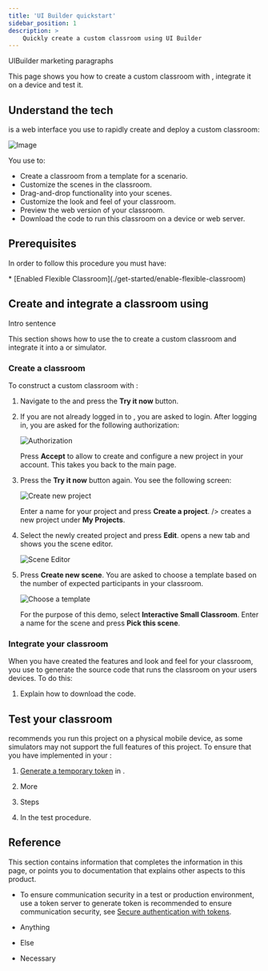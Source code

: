 ```yaml
---
title: 'UI Builder quickstart'
sidebar_position: 1
description: >
    Quickly create a custom classroom using UI Builder
---
```




UIBuilder marketing paragraphs

This page shows you how to create a custom classroom with <Vg k="FC_UIB" />, integrate it on a device and test it.

## Understand the tech

<Vg k="FC_UIB" /> is a web interface you use to rapidly create and deploy a custom classroom:

![Image](/images/flexible-classroom/uibuilder.png)

You use <Vg k="FC_UIB" /> to:
- Create a classroom from a template for a scenario.
- Customize the scenes in the classroom.
- Drag-and-drop functionality into your scenes.
- Customize the look and feel of your classroom.
- Preview the web version of your classroom.
- Download the code to run this classroom on a device or web server.


## Prerequisites

In order to follow this procedure you must have:

<Prerequites />
* [Enabled Flexible Classroom](./get-started/enable-flexible-classroom)


## Create and integrate a classroom using <Vg k="FC_UIB" />

Intro sentence

This section shows how to use the <Vg k="FC_UIB" />  to create a custom classroom and integrate it into a <Vpl k="CLIENT" /> or simulator.

### Create a classroom

To construct a custom classroom with <Vg k="FC_UIB" />:

1. Navigate to the <Vg k="COMPANY "/> <Vg k="FC" /> [<Vg k="FC_UIB" />](https://solutions-apaas.agora.io/scene-builder/index.html) and press the **Try it now** button.

1. If you are not already logged in to <Vg k="CONSOLE" />, you are asked to login. After logging in, you are asked for the following authorization:

    ![Authorization](/images/flexible-classroom/flexible-classroom-authorization.png)

    Press **Accept** to allow <Vg k="FC" /> to create and configure a new project in your <Vg k="COMPANY "/> account. This takes you back to the main <page Vg k="CONSOLE" /> page.

1. Press the **Try it now** button again. You see the following screen:

    ![Create new project](/images/flexible-classroom/create-new-project.png)

    Enter a name for your project and press **Create a project**. <Vg k="FC_UIB" /> /> creates a new project under **My Projects**.

1. Select the newly created project and press **Edit**. <Vg k="FC_UIB" /> opens a new tab and shows you the scene editor.

    ![Scene Editor](/images/flexible-classroom/scene-editor-layout.png)

1. Press **Create new scene**. You are asked to choose a template based on the number of expected participants in your classroom.

    ![Choose a template](/images/flexible-classroom/choose-a-scene-template.png)

    For the purpose of this demo, select **Interactive Small Classroom**. Enter a name for the scene and press **Pick this scene**.



### Integrate your classroom

When you have created the features and look and feel for your classroom, you use <Vpd k="FC_UIB" /> to generate the source code that runs the classroom on your users devices. To do this:


1. Explain how to download the code.
<Integrate />


## Test your classroom

<Vg k="COMPANY"/> recommends you run this project on a physical mobile device, as some simulators may not support the full features of this project. To ensure that you have implemented <Vpd k="PRODUCT" /> in your <Vpl k="CLIENT" />:

1. [Generate a temporary token](../reference/manage-agora-account#generate-a-temporary-token) in <Vg k="CONSOLE" />.

1. More

1. Steps

1. In the test procedure.

## Reference

This section contains information that completes the information in this page, or points you to documentation that explains other aspects to this product.

- To ensure communication security in a test or production environment, use a token server to generate token is recommended to ensure communication security, see [Secure authentication with tokens](../develop/authentication-workflow).

- Anything

- Else

- Necessary
